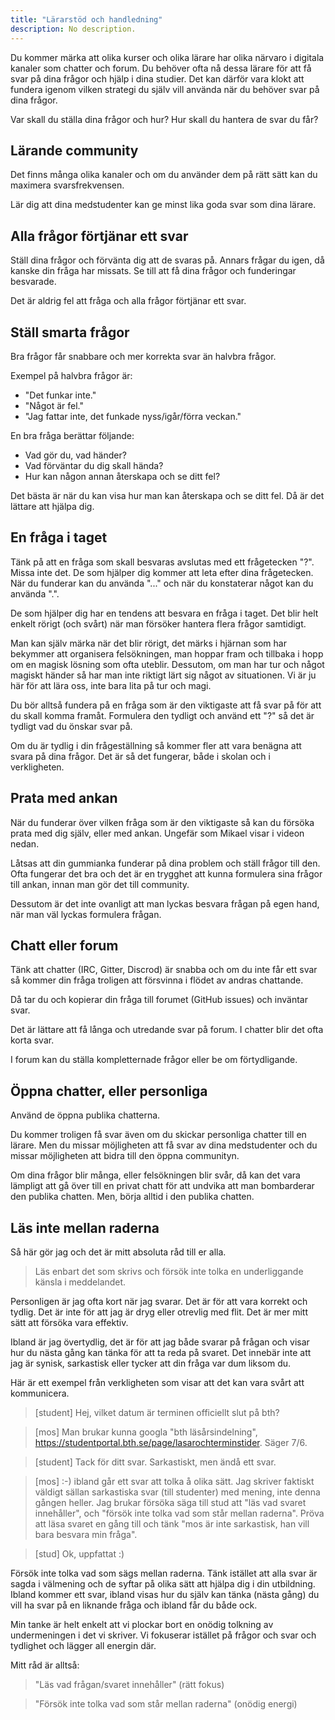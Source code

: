 ```yaml
---
title: "Lärarstöd och handledning" 
description: No description.
---
```




Du kommer märka att olika kurser och olika lärare har olika närvaro i digitala kanaler som chatter och forum. Du behöver ofta nå dessa lärare för att få svar på dina frågor och hjälp i dina studier. Det kan därför vara klokt att fundera igenom vilken strategi du själv vill använda när du behöver svar på dina frågor.

Var skall du ställa dina frågor och hur? Hur skall du hantera de svar du får?



Lärande community
---------------------------------------

Det finns många olika kanaler och om du använder dem på rätt sätt kan du maximera svarsfrekvensen.

Lär dig att dina medstudenter kan ge minst lika goda svar som dina lärare.



Alla frågor förtjänar ett svar
---------------------------------------

Ställ dina frågor och förvänta dig att de svaras på. Annars frågar du igen, då kanske din fråga har missats. Se till att få dina frågor och funderingar besvarade.

Det är aldrig fel att fråga och alla frågor förtjänar ett svar.



Ställ smarta frågor
--------------

Bra frågor får snabbare och mer korrekta svar än halvbra frågor.

Exempel på halvbra frågor är:

* "Det funkar inte."
* "Något är fel."
* "Jag fattar inte, det funkade nyss/igår/förra veckan."

En bra fråga berättar följande:

* Vad gör du, vad händer?
* Vad förväntar du dig skall hända?
* Hur kan någon annan återskapa och se ditt fel?

Det bästa är när du kan visa hur man kan återskapa och se ditt fel. Då är det lättare att hjälpa dig.



En fråga i taget
------------------------------------------

Tänk på att en fråga som skall besvaras avslutas med ett frågetecken "?". Missa inte det. De som hjälper dig kommer att leta efter dina frågetecken. När du funderar kan du använda "..." och när du konstaterar något kan du använda ".".

De som hjälper dig har en tendens att besvara en fråga i taget. Det blir helt enkelt rörigt (och svårt) när man försöker hantera flera frågor samtidigt.

Man kan själv märka när det blir rörigt, det märks i hjärnan som har bekymmer att organisera felsökningen, man hoppar fram och tillbaka i hopp om en magisk lösning som ofta uteblir. Dessutom, om man har tur och något magiskt händer så har man inte riktigt lärt sig något av situationen. Vi är ju här för att lära oss, inte bara lita på tur och magi.

Du bör alltså fundera på en fråga som är den viktigaste att få svar på för att du skall komma framåt. Formulera den tydligt och använd ett "?" så det är tydligt vad du önskar svar på.

Om du är tydlig i din frågeställning så kommer fler att vara benägna att svara på dina frågor. Det är så det fungerar, både i skolan och i verkligheten.



Prata med ankan
------------------------------------------

När du funderar över vilken fråga som är den viktigaste så kan du försöka prata med dig själv, eller med ankan. Ungefär som Mikael visar i videon nedan.

<YouTube
    id="eUBMCd7Tj6Q" 
    caption="Mikael visar vikten av att ha en gummianka på skrivbordet."
/>

Låtsas att din gummianka funderar på dina problem och ställ frågor till den. Ofta fungerar det bra och det är en trygghet att kunna formulera sina frågor till ankan, innan man gör det till community.

Dessutom är det inte ovanligt att man lyckas besvara frågan på egen hand, när man väl lyckas formulera frågan.



Chatt eller forum
------------------------------------------

Tänk att chatter (IRC, Gitter, Discrod) är snabba och om du inte får ett svar så kommer din fråga troligen att försvinna i flödet av andras chattande.

Då tar du och kopierar din fråga till forumet (GitHub issues) och inväntar svar.

Det är lättare att få långa och utredande svar på forum. I chatter blir det ofta korta svar.

I forum kan du ställa kompletternade frågor eller be om förtydligande.



Öppna chatter, eller personliga
------------------------------------------

Använd de öppna publika chatterna.

Du kommer troligen få svar även om du skickar personliga chatter till en lärare. Men du missar möjligheten att få svar av dina medstudenter och du missar möjligheten att bidra till den öppna communityn.

Om dina frågor blir många, eller felsökningen blir svår, då kan det vara lämpligt att gå över till en privat chatt för att undvika att man bombarderar den publika chatten. Men, börja alltid i den publika chatten.



Läs inte mellan raderna
------------------------------------------

Så här gör jag och det är mitt absoluta råd till er alla.

> Läs enbart det som skrivs och försök inte tolka en underliggande känsla i meddelandet.

Personligen är jag ofta kort när jag svarar. Det är för att vara korrekt och tydlig. Det är inte för att jag är dryg eller otrevlig med flit. Det är mer mitt sätt att försöka vara effektiv.

Ibland är jag övertydlig, det är för att jag både svarar på frågan och visar hur du nästa gång kan tänka för att ta reda på svaret. Det innebär inte att jag är synisk, sarkastisk eller tycker att din fråga var dum liksom du.

Här är ett exempel från verkligheten som visar att det kan vara svårt att kommunicera.

> [student] Hej, vilket datum är terminen officiellt slut på bth?

> [mos] Man brukar kunna googla "bth läsårsindelning", https://studentportal.bth.se/page/lasarochterminstider. Säger 7/6.

> [student] Tack för ditt svar. Sarkastiskt, men ändå ett svar.

> [mos] :-) ibland går ett svar att tolka å olika sätt. Jag skriver faktiskt väldigt sällan sarkastiska svar (till studenter) med mening, inte denna gången heller.
> Jag brukar försöka säga till stud att "läs vad svaret innehåller", och "försök inte tolka vad som står mellan raderna".
> Pröva att läsa svaret en gång till och tänk "mos är inte sarkastisk, han vill bara besvara min fråga".

> [stud] Ok, uppfattat :)

Försök inte tolka vad som sägs mellan raderna. Tänk istället att alla svar är sagda i välmening och de syftar på olika sätt att hjälpa dig i din utbildning. Ibland kommer ett svar, ibland visas hur du själv kan tänka (nästa gång) du vill ha svar på en liknande fråga och ibland får du både ock.

Min tanke är helt enkelt att vi plockar bort en onödig tolkning av undermeningen i det vi skriver. Vi fokuserar istället på frågor och svar och tydlighet och lägger all energin där.

Mitt råd är alltså:

> "Läs vad frågan/svaret innehåller" (rätt fokus)

> "Försök inte tolka vad som står mellan raderna" (onödig energi)
